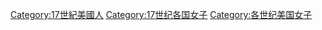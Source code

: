 [[Category:17世紀美國人|Category:17世紀美國人]]
[[Category:17世纪各国女子|Category:17世纪各国女子]]
[[Category:各世纪美国女子|Category:各世纪美国女子]]